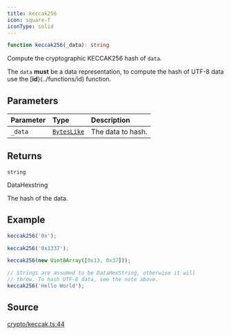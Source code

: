 ```yaml
---
title: keccak256
icon: square-f
iconType: solid
---
```


```ts
function keccak256(_data): string
```

Compute the cryptographic KECCAK256 hash of `data`.

The `data` **must** be a data representation, to compute the hash of UTF-8 data use the [**id**}(../functions/id)
function.

## Parameters

| Parameter | Type | Description |
| :------ | :------ | :------ |
| `_data` | [`BytesLike`](/sdk/content/type-aliases/BytesLike) | The data to hash. |

## Returns

`string`

DataHexstring

The hash of the data.

## Example

```ts
keccak256('0x');

keccak256('0x1337');

keccak256(new Uint8Array([0x13, 0x37]));

// Strings are assumed to be DataHexString, otherwise it will
// throw. To hash UTF-8 data, see the note above.
keccak256('Hello World');
```

## Source

[crypto/keccak.ts:44](https://github.com/dominant-strategies/quais.js/blob/efab3247fa7ea8c0c680c58d030bd569a590a580/src/crypto/keccak.ts#L44)
